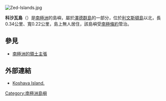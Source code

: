[[Image:Zed-Islands.jpg|thumb]]
{{coord|62|25|59|S|60|08|11|W|display=title}}

'''科沙瓦島'''（{{lang-en|Koshava Island}}）是[[南極洲|南極洲]]的島嶼，屬於[[澤德群島|澤德群島]]的一部分，位於[[利文斯頓島|利文斯頓島]]以北，長0.34公里、寬0.22公里，島上無人居住，該島嶼受[[南極條約|南極條約]]管治。

== 參見 ==
* [[南極洲的領土主張|南極洲的領土主張]]

==外部連結==
* [http://data.aad.gov.au/aadc/gaz/scar/display_name.cfm?gaz_id=136821 Koshava Island.] {{Wayback|url=http://data.aad.gov.au/aadc/gaz/scar/display_name.cfm?gaz_id=136821 |date=20120531064544 }}

{{南设得兰群岛}}

{{Antarctica-geo-stub}}

[[Category:南極洲島嶼|Category:南極洲島嶼]]